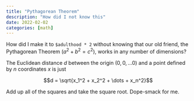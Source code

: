 ```yaml
---
title: "Pythagorean Theorem"
description: "How did I not know this"
date: 2022-02-02
categories: [math]
---
```


How did I make it to `$adulthood * 2` without knowing that our old friend, the Pythagorean Theorem ($a^2 + b^2 = c^2$), works in any number of dimensions?

The Euclidean distance $d$ between the origin ($0, 0, \dots 0$) and a point defined by $n$ coordinates $x$ is just

$$d = \sqrt{x_1^2 + x_2^2 + \dots + x_n^2}$$

Add up all of the squares and take the square root. Dope-smack for me.
